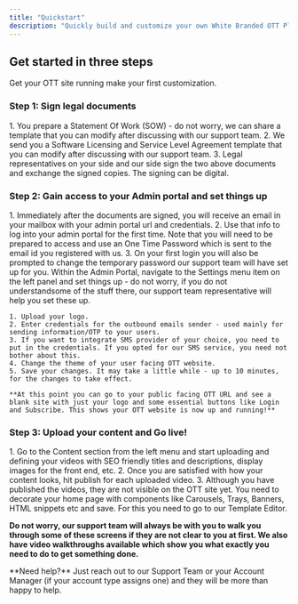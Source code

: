 ```yaml
---
title: "Quickstart"
description: "Quickly build and customize your own White Branded OTT Platform"
---
```


## Get started in three steps

Get your OTT site running make your first customization.

### Step 1: Sign legal documents

<AccordionGroup>
  <Accordion icon="copy" title="Exchange legal documents - SOW and SLSLA">
    1. You prepare a Statement Of Work (SOW) - do not worry, we can share a template that you can modify after discussing with our support team.
    2. We send you a Software Licensing and Service Level Agreement template that you can modify after discussing with our support team.
    3. Legal representatives on your side and our side sign the two above documents and exchange the signed copies. The signing can be digital.
  </Accordion>
</AccordionGroup>

### Step 2: Gain access to your Admin portal and set things up

<AccordionGroup>
  <Accordion icon="github" title="Log into your Admin Portal">
    1. Immediately after the documents are signed, you will receive an email in your mailbox with your admin portal url and credentials.
    2. Use that info to log into your admin portal for the first time. Note that you will need to be prepared to access and use an One Time Password which is sent to the email id you registered with us.
    3. On your first login you will also be prompted to change the temporary password our support team will have set up for you.
  </Accordion>
  <Accordion icon="palette" title="Change the Settings and Save Changes">
    Within the Admin Portal, navigate to the Settings menu item on the left panel and set things up - do not worry, if you do not understandsome of the stuff there, our support team representative will help you set these up.

    1. Upload your logo.
    2. Enter credentials for the outbound emails sender - used mainly for sending information/OTP to your users.
    3. If you want to integrate SMS provider of your choice, you need to put in the credentials. If you opted for our SMS service, you need not bother about this.
    4. Change the theme of your user facing OTT website.
    5. Save your changes. It may take a little while - up to 10 minutes, for the changes to take effect.

    **At this point you can go to your public facing OTT URL and see a blank site with just your logo and some essential buttons like Login and Subscribe. This shows your OTT website is now up and running!**

  </Accordion>
</AccordionGroup>

### Step 3: Upload your content and Go live!

<Accordion icon="rocket" title="Publish your content and show them on the OTT frontend">
  1. Go to the Content section from the left menu and start uploading and defining your videos with SEO friendly titles and descriptions, display images for the front end, etc.
  2. Once you are satisfied with how your content looks, hit publish for each uploaded video.
  3. Although you have published the videos, they are not visible on the OTT site yet. You need to decorate your home page with components like Carousels, Trays, Banners, HTML snippets etc and save. For this you need to go to our Template Editor.

  **Do not worry, our support team will always be with you to walk you through some of these screens if they are not clear to you at first. We also have video walkthroughs available which show you what exactly you need to do to get something done.**
</Accordion>

<!--
## Next steps

Now that you have your docs running, explore these key features:

<CardGroup cols={2}>

<Card title="Write Content" icon="pen-to-square" href="/essentials/markdown">
  Learn MDX syntax and start writing your documentation.
</Card>

<Card title="Customize style" icon="palette" href="/essentials/settings">
  Make your docs match your brand perfectly.
</Card>

<Card title="Add code examples" icon="square-code" href="/essentials/code">
  Include syntax-highlighted code blocks.
</Card>

<Card title="API documentation" icon="code" href="/api-reference/introduction">
  Auto-generate API docs from OpenAPI specs.
</Card>

</CardGroup>
-->

<Note>
  **Need help?** Just reach out to our Support Team or your Account Manager (if your account type assigns one) and they will be more than happy to help.
</Note>
